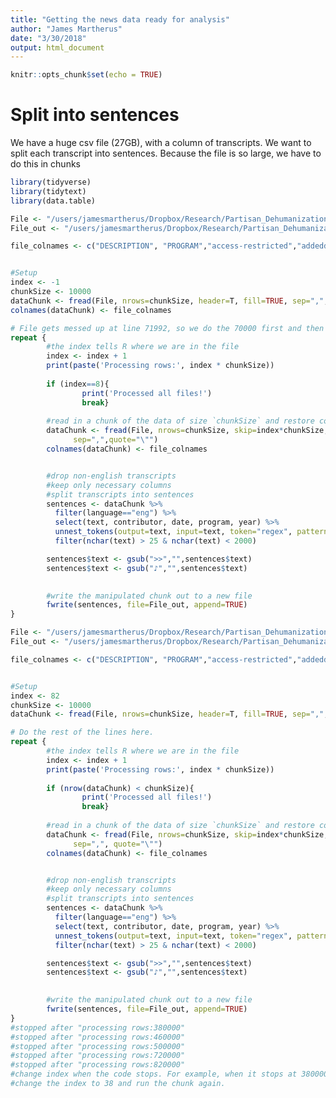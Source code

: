 ```yaml
---
title: "Getting the news data ready for analysis"
author: "James Martherus"
date: "3/30/2018"
output: html_document
---
```


```r
knitr::opts_chunk$set(echo = TRUE)
```

# Split into sentences

We have a huge csv file (27GB), with a column of transcripts. We want to split each transcript into sentences. Because the file is so large, we have to do this in chunks


```r
library(tidyverse)
library(tidytext)
library(data.table)

File <- "/users/jamesmartherus/Dropbox/Research/Partisan_Dehumanization/Data/Sood_news_database/archive-cc-2017.csv"
File_out <- "/users/jamesmartherus/Dropbox/Research/Partisan_Dehumanization/Data/Sood_news_database/archive-cc-2017-clean_0421.csv"

file_colnames <- c("DESCRIPTION", "PROGRAM","access-restricted","addeddate", "aspect_ratio","audio_codec","audio_sample_rate","backup_location","ccnum","closed_captioning","collect","collection","colllection","color","contributor","coverage", "creator", "curation","date", "default_language","description","frames_per_second", "hidden", "homepage",  "identifier","identifier-access", "identifier-ark", "imagecount", "itemcollection", "language", "licenseurl", "mediatype", "mpeg_program", "nav_order", "next_item", "noarchivetorrent", "nonideal", "notes", "num_recent_reviews","num_top_dl", "ollection", "operator","own", "previous_item","program", "programSorter","public-format", "publicdate", "publisher", "rating","related_collection","repub_state","restricted-access", "runtime", "scandate", "scanner", "scanningcenter", "search_collection", "signal-info", "sound", "source", "source_pixel_height", "source_pixel_width", "sponsor", "spotlight_identifier", "start_localtime", "start_time", "station_name", "stop_time", "subject", "thumbs", "times", "title", "tuner", "updatedate", "updater", "uploader","utc_offset", "utm_term", "video_codec","year","text")


#Setup           
index <- -1
chunkSize <- 10000
dataChunk <- fread(File, nrows=chunkSize, header=T, fill=TRUE, sep=",",quote="\"")
colnames(dataChunk) <- file_colnames

# File gets messed up at line 71992, so we do the 70000 first and then fix it and do the rest in another loop. 
repeat {
        #the index tells R where we are in the file
        index <- index + 1
        print(paste('Processing rows:', index * chunkSize))
 
        if (index==8){
                print('Processed all files!')
                break}
       
        #read in a chunk of the data of size `chunkSize` and restore column names
        dataChunk <- fread(File, nrows=chunkSize, skip=index*chunkSize, header=T, fill = TRUE,
              sep=",",quote="\"")
        colnames(dataChunk) <- file_colnames


        #drop non-english transcripts
        #keep only necessary columns
        #split transcripts into sentences
        sentences <- dataChunk %>%
          filter(language=="eng") %>%
          select(text, contributor, date, program, year) %>%
          unnest_tokens(output=text, input=text, token="regex", pattern="\\.") %>%
          filter(nchar(text) > 25 & nchar(text) < 2000) 

        sentences$text <- gsub(">>","",sentences$text)
        sentences$text <- gsub("♪","",sentences$text)

        
        #write the manipulated chunk out to a new file
        fwrite(sentences, file=File_out, append=TRUE)
}

```

```r

File <- "/users/jamesmartherus/Dropbox/Research/Partisan_Dehumanization/Data/Sood_news_database/archive-cc-2017.csv"
File_out <- "/users/jamesmartherus/Dropbox/Research/Partisan_Dehumanization/Data/Sood_news_database/archive-cc-2017-clean_0421.csv"

file_colnames <- c("DESCRIPTION", "PROGRAM","access-restricted","addeddate", "aspect_ratio","audio_codec","audio_sample_rate","backup_location","ccnum","closed_captioning","collect","collection","colllection","color","contributor","coverage", "creator", "curation","date", "default_language","description","frames_per_second", "hidden", "homepage",  "identifier","identifier-access", "identifier-ark", "imagecount", "itemcollection", "language", "licenseurl", "mediatype", "mpeg_program", "nav_order", "next_item", "noarchivetorrent", "nonideal", "notes", "num_recent_reviews","num_top_dl", "ollection", "operator","own", "previous_item","program", "programSorter","public-format", "publicdate", "publisher", "rating","related_collection","repub_state","restricted-access", "runtime", "scandate", "scanner", "scanningcenter", "search_collection", "signal-info", "sound", "source", "source_pixel_height", "source_pixel_width", "sponsor", "spotlight_identifier", "start_localtime", "start_time", "station_name", "stop_time", "subject","text", "thumbs", "times", "title", "tuner", "updatedate", "updater", "uploader","utc_offset", "utm_term", "video_codec","year")


#Setup           
index <- 82
chunkSize <- 10000
dataChunk <- fread(File, nrows=chunkSize, header=T, fill=TRUE, sep=",",quote="\"")

# Do the rest of the lines here.
repeat {
        #the index tells R where we are in the file
        index <- index + 1
        print(paste('Processing rows:', index * chunkSize))
 
        if (nrow(dataChunk) < chunkSize){
                print('Processed all files!')
                break}
       
        #read in a chunk of the data of size `chunkSize` and restore column names
        dataChunk <- fread(File, nrows=chunkSize, skip=index*chunkSize, header=T, fill =TRUE,
              sep=",", quote="\"")
        colnames(dataChunk) <- file_colnames


        #drop non-english transcripts
        #keep only necessary columns
        #split transcripts into sentences
        sentences <- dataChunk %>%
          filter(language=="eng") %>%
          select(text, contributor, date, program, year) %>%
          unnest_tokens(output=text, input=text, token="regex", pattern="\\.") %>%
          filter(nchar(text) > 25 & nchar(text) < 2000) 

        sentences$text <- gsub(">>","",sentences$text)
        sentences$text <- gsub("♪","",sentences$text)

        
        #write the manipulated chunk out to a new file
        fwrite(sentences, file=File_out, append=TRUE)
}
#stopped after "processing rows:380000"
#stopped after "processing rows:460000"
#stopped after "processing rows:500000"
#stopped after "processing rows:720000"
#stopped after "processing rows:820000"
#change index when the code stops. For example, when it stops at 380000,
#change the index to 38 and run the chunk again.


```